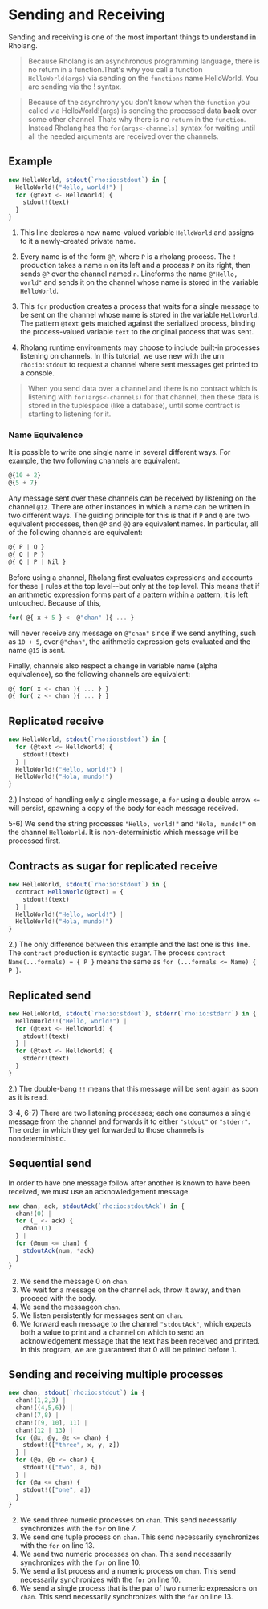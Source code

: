 # Sending and Receiving

Sending and receiving is one of the most important things to understand in Rholang.

> Because Rholang is an asynchronous programming language, there is no return in a function.That's why you call a function `HelloWorld(args)` via sending on the `functions` name HelloWorld. You are sending via the ! syntax.

> Because of the asynchrony you don't know when the `function` you called via HelloWorld!(args) is sending the processed data **back** over some other channel. Thats why there is no `return` in the `function`. Instead Rholang has the `for(args<-channels)` syntax for waiting until all the needed arguments are received over the channels.

## Example

```ts
new HelloWorld, stdout(`rho:io:stdout`) in {
  HelloWorld!("Hello, world!") |
  for (@text <- HelloWorld) {
    stdout!(text)
  }
}
```

1. This line declares a new name-valued variable `HelloWorld` and assigns to it a newly-created private name.

2. Every name is of the form `@P`, where `P` is a rholang process. The `!` production takes a name `n` on its left and a process `P` on its right, then sends `@P` over the channel named `n`. Lineforms the name `@"Hello, world"` and sends it on the channel whose name is stored in the variable `HelloWorld`.

3. This `for` production creates a process that waits for a single message to be sent on the channel whose name is stored in the variable `HelloWorld`. The pattern `@text` gets matched against the serialized process, binding the process-valued variable `text` to the original process that was sent.

4. Rholang runtime environments may choose to include built-in processes listening on channels. In this tutorial, we use new with the urn `rho:io:stdout` to request a channel where sent messages get printed to a console.

> When you send data over a channel and there is no contract which is listening with `for(args<-channels)` for that channel, then these data is stored in the tuplespace (like a database), until some contract is starting to listening for it.

### Name Equivalence

It is possible to write one single name in several different ways. For example, the two following channels are equivalent:

```javascript
@{10 + 2}
@{5 + 7}
```

Any message sent over these channels can be received by listening on the channel `@12`. There are other instances in which a name can be written in two different ways. The guiding principle for this is that if `P` and `Q` are two equivalent processes, then `@P` and `@Q` are equivalent names. In particular, all of the following channels are equivalent:

```javascript
@{ P | Q }
@{ Q | P }
@{ Q | P | Nil }
```

Before using a channel, Rholang first evaluates expressions and accounts for these `|` rules at the top level--but only at the top level. This means that if an arithmetic expression forms part of a pattern within a pattern, it is left untouched. Because of this,

```javascript
for( @{ x + 5 } <- @"chan" ){ ... }
```

will never receive any message on `@"chan"` since if we send anything, such as `10 + 5`, over `@"chan"`, the arithmetic expression gets evaluated and the name `@15` is sent.

Finally, channels also respect a change in variable name (alpha equivalence), so the following channels are equivalent:

```javascript
@{ for( x <- chan ){ ... } }
@{ for( z <- chan ){ ... } }
```

## Replicated receive

```ts
new HelloWorld, stdout(`rho:io:stdout`) in {
  for (@text <= HelloWorld) {
    stdout!(text)
  } |
  HelloWorld!("Hello, world!") |
  HelloWorld!("Hola, mundo!")
}
```

2.) Instead of handling only a single message, a `for` using a double arrow `<=` will persist, spawning a copy of the body for each message received.

5-6) We send the string processes `"Hello, world!"` and `"Hola, mundo!"` on the channel `HelloWorld`. It is non-deterministic which message will be processed first.

## Contracts as sugar for replicated receive

```ts
new HelloWorld, stdout(`rho:io:stdout`) in {
  contract HelloWorld(@text) = {
    stdout!(text)
  } |
  HelloWorld!("Hello, world!") |
  HelloWorld!("Hola, mundo!")
}
```

2.) The only difference between this example and the last one is this line. The `contract` production is syntactic sugar. The process `contract Name(...formals) = { P }` means the same as `for (...formals <= Name) { P }`.

## Replicated send

```ts
new HelloWorld, stdout(`rho:io:stdout`), stderr(`rho:io:stderr`) in {
  HelloWorld!!("Hello, world!") |
  for (@text <- HelloWorld) {
    stdout!(text)
  } |
  for (@text <- HelloWorld) {
    stderr!(text)
  }
}
```

2.) The double-bang `!!` means that this message will be sent again as soon as it is read.

3-4, 6-7) There are two listening processes; each one consumes a single message from the channel and forwards it to either `"stdout"` or `"stderr"`. The order in which they get forwarded to those channels is nondeterministic.

## Sequential send

In order to have one message follow after another is known to have been received, we must use an acknowledgement message.

```ts
new chan, ack, stdoutAck(`rho:io:stdoutAck`) in {
  chan!(0) |
  for (_ <- ack) {
    chan!(1)
  } |
  for (@num <= chan) {
    stdoutAck(num, *ack)
  }
}
```

2. We send the message 0 on `chan`.
3. We wait for a message on the channel `ack`, throw it away, and then proceed with the body.
4. We send the messageon `chan`.
5. We listen persistently for messages sent on `chan`.
6. We forward each message to the channel `"stdoutAck"`, which expects both a value to print and a channel on which to send an acknowledgement message that the text has been received and printed. In this program, we are guaranteed that 0 will be printed before 1.

## Sending and receiving multiple processes

```ts
new chan, stdout(`rho:io:stdout`) in {
  chan!(1,2,3) |
  chan!((4,5,6)) |
  chan!(7,8) |
  chan!([9, 10], 11) |
  chan!(12 | 13) |
  for (@x, @y, @z <= chan) {
    stdout!(["three", x, y, z])
  } |
  for (@a, @b <= chan) {
    stdout!(["two", a, b])
  } |
  for (@a <= chan) {
    stdout!(["one", a])
  }
}
```

2. We send three numeric processes on `chan`. This send necessarily synchronizes with the `for` on line 7.
3. We send one tuple process on `chan`. This send necessarily synchronizes with the `for` on line 13.
4. We send two numeric processes on `chan`. This send necessarily synchronizes with the `for` on line 10.
5. We send a list process and a numeric process on `chan`. This send necessarily synchronizes with the `for` on line 10.
6. We send a single process that is the par of two numeric expressions on `chan`. This send necessarily synchronizes with the `for` on line 13.
